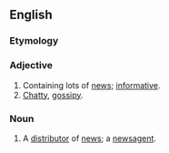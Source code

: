 ==English==

===Etymology===
{{suffix|news|y|lang=en}}

===Adjective===
{{en-adj|er}}
# Containing lots of [[news]]; [[informative]].
# [[chatty|Chatty]], [[gossipy]].

===Noun===
{{en-noun|newsies}}
# {{lb|en|informal}} A [[distributor]] of [[news]]; a [[newsagent]].